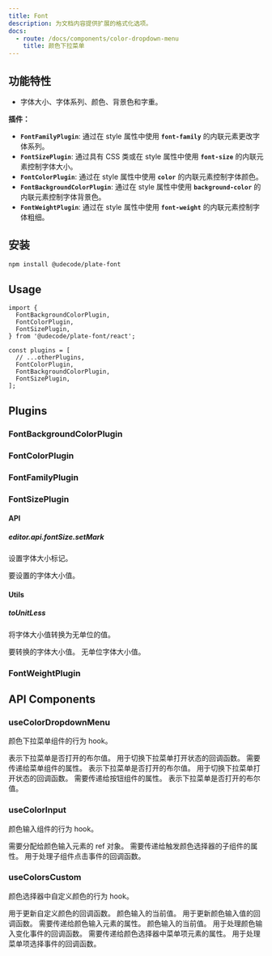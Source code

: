 ```yaml
---
title: Font
description: 为文档内容提供扩展的格式化选项。
docs:
  - route: /docs/components/color-dropdown-menu
    title: 颜色下拉菜单
---
```


<ComponentPreview name="font-demo" />

<PackageInfo>

## 功能特性

- 字体大小、字体系列、颜色、背景色和字重。

**插件：**

- **`FontFamilyPlugin`**: 通过在 style 属性中使用 **`font-family`** 的内联元素更改字体系列。
- **`FontSizePlugin`**: 通过具有 CSS 类或在 style 属性中使用 **`font-size`** 的内联元素控制字体大小。
- **`FontColorPlugin`**: 通过在 style 属性中使用 **`color`** 的内联元素控制字体颜色。
- **`FontBackgroundColorPlugin`**: 通过在 style 属性中使用 **`background-color`** 的内联元素控制字体背景色。
- **`FontWeightPlugin`**: 通过在 style 属性中使用 **`font-weight`** 的内联元素控制字体粗细。

</PackageInfo>

## 安装

```bash
npm install @udecode/plate-font
```

## Usage

```tsx
import {
  FontBackgroundColorPlugin,
  FontColorPlugin,
  FontSizePlugin,
} from '@udecode/plate-font/react';

const plugins = [
  // ...otherPlugins,
  FontColorPlugin,
  FontBackgroundColorPlugin,
  FontSizePlugin,
];
```

## Plugins

### FontBackgroundColorPlugin

### FontColorPlugin

### FontFamilyPlugin

### FontSizePlugin

#### API

##### editor.api.fontSize.setMark

设置字体大小标记。

<APIParameters>
  <APIItem name="fontSize" type="string">
    要设置的字体大小值。
  </APIItem>
</APIParameters>

#### Utils

##### toUnitLess

将字体大小值转换为无单位的值。

<APIParameters>
  <APIItem name="fontSize" type="string">
    要转换的字体大小值。
  </APIItem>
</APIParameters>

<APIReturns>
  <APIItem name="unitLess" type="string">
    无单位字体大小值。
  </APIItem>
</APIReturns>

### FontWeightPlugin

## API Components

### useColorDropdownMenu

颜色下拉菜单组件的行为 hook。

<APIState>
  <APIItem name="open" type="boolean">
    表示下拉菜单是否打开的布尔值。
  </APIItem>
  <APIItem name="onToggle" type="function">
    用于切换下拉菜单打开状态的回调函数。
  </APIItem>
</APIState>

<APIReturns>
  <APIItem name="menuProps" type="object">
    需要传递给菜单组件的属性。
    <APISubList>
      <APISubListItem parent="menuProps" name="open" type="boolean">
        表示下拉菜单是否打开的布尔值。
      </APISubListItem>
      <APISubListItem parent="menuProps" name="onOpenChange" type="function">
        用于切换下拉菜单打开状态的回调函数。
      </APISubListItem>
    </APISubList>
  </APIItem>
  <APIItem name="buttonProps" type="object">
    需要传递给按钮组件的属性。
    <APISubList>
      <APISubListItem parent="buttonProps" name="pressed" type="boolean">
        表示下拉菜单是否打开的布尔值。
      </APISubListItem>
    </APISubList>
  </APIItem>
</APIReturns>

### useColorInput

颜色输入组件的行为 hook。

<APIReturns>
  <APIItem name="inputRef" type="React.Ref<HTMLInputElement>">
    需要分配给颜色输入元素的 ref 对象。
  </APIItem>
  <APIItem name="childProps" type="function">
    需要传递给触发颜色选择器的子组件的属性。
    <APISubList>
      <APISubListItem parent="childProps" name="onClick" type="function">
        用于处理子组件点击事件的回调函数。
      </APISubListItem>
    </APISubList>
  </APIItem>
</APIReturns>

### useColorsCustom

颜色选择器中自定义颜色的行为 hook。

<APIState>
  <APIItem name="updateCustomColor" type="function">
    用于更新自定义颜色的回调函数。
  </APIItem>
  <APIItem name="value" type="string">
    颜色输入的当前值。
  </APIItem>
  <APIItem name="setValue" type="function">
    用于更新颜色输入值的回调函数。
  </APIItem>
</APIState>

<APIReturns>
  <APIItem name="inputProps" type="object">
    需要传递给颜色输入元素的属性。
    <APISubList>
      <APISubListItem parent="inputProps" name="value" type="string">
        颜色输入的当前值。
      </APISubListItem>
      <APISubListItem parent="inputProps" name="onChange" type="function">
        用于处理颜色输入变化事件的回调函数。
      </APISubListItem>
    </APISubList>
  </APIItem>
  <APIItem name="menuItemProps" type="object">
    需要传递给颜色选择器中菜单项元素的属性。
    <APISubList>
      <APISubListItem parent="menuItemProps" name="onSelect" type="function">
        用于处理菜单项选择事件的回调函数。
      </APISubListItem>
    </APISubList>
  </APIItem>
</APIReturns>